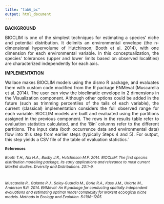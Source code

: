 ```yaml
---
title: "tab6_bc"
output: html_document
---
```

**BACKGROUND**  
<p align="justify">
BIOCLIM is one of the simplest techniques for estimating a species’ niche and potential distribution. It delimits an environmental envelope (the n-dimensional hypervolume of Hutchinson; Booth et al. 2014), with one dimension for each environmental variable. In this conceptualization, the species’ tolerances (upper and lower limits based on observed localities) are characterized independently for each axis.  
</p>
**IMPLEMENTATION**
<p align="justify">
Wallace makes BIOCLIM models using the dismo R package, and evaluates them with custom code modified from the R package ENMeval (Muscarella et al. 2014). The user can view the bioclimatic envelope in 2 dimensions in the Visualization component. Although other options could be added in the future (such as trimming percentiles of the tails of each variable), the current (classical) implementation considers the full observed range for each variable. BIOCLIM models are built and evaluated using the partitions assigned in the previous component. The rows in the results table refer to evaluation statistics calculated, and the 'Bin' columns refer to the different partitions. The input data (both occurrence data and environmental data) flow into this step from earlier steps (typically Steps 4 and 5). For output, this step yields a CSV file of the table of evaluation statistics.'
</p>

<p>
<div style="font-size:9pt;font-weight:bold">References</div><p>
<div style="font-size:9pt;font-style:italic">
Booth T.H., Nix H.A., Busby J.R., Hutchinson M.F. 2014. BIOCLIM: The first species distribution modelling package, its early applications and relevance to most current MaxEnt studies. Diversity and Distributions. 20:1–9.<p><br>

Muscarella R., Galante P.J., Soley-Guardia M., Boria R.A., Kass J.M., Uriarte M., Anderson R.P. 2014. ENMeval: An R package for conducting spatially independent evaluations and estimating optimal model complexity for Maxent ecological niche models. Methods in Ecology and Evolution. 5:1198–1205.<p>
</div>
